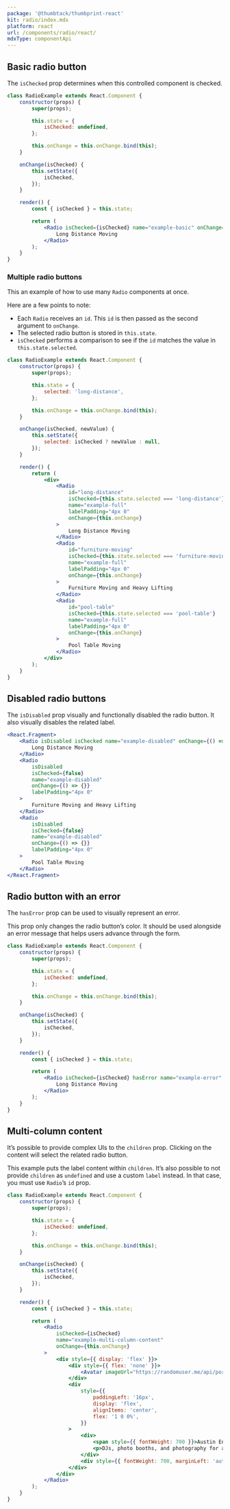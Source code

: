 ```yaml
---
package: '@thumbtack/thumbprint-react'
kit: radio/index.mdx
platform: react
url: /components/radio/react/
mdxType: componentApi
---
```


## Basic radio button

The `isChecked` prop determines when this controlled component is checked.

```jsx
class RadioExample extends React.Component {
    constructor(props) {
        super(props);

        this.state = {
            isChecked: undefined,
        };

        this.onChange = this.onChange.bind(this);
    }

    onChange(isChecked) {
        this.setState({
            isChecked,
        });
    }

    render() {
        const { isChecked } = this.state;

        return (
            <Radio isChecked={isChecked} name="example-basic" onChange={this.onChange}>
                Long Distance Moving
            </Radio>
        );
    }
}
```

### Multiple radio buttons

This an example of how to use many `Radio` components at once.

Here are a few points to note:

-   Each `Radio` receives an `id`. This `id` is then passed as the second argument to `onChange`.
-   The selected radio button is stored in `this.state`.
-   `isChecked` performs a comparison to see if the `id` matches the value in `this.state.selected`.

```jsx
class RadioExample extends React.Component {
    constructor(props) {
        super(props);

        this.state = {
            selected: 'long-distance',
        };

        this.onChange = this.onChange.bind(this);
    }

    onChange(isChecked, newValue) {
        this.setState({
            selected: isChecked ? newValue : null,
        });
    }

    render() {
        return (
            <div>
                <Radio
                    id="long-distance"
                    isChecked={this.state.selected === 'long-distance'}
                    name="example-full"
                    labelPadding="4px 0"
                    onChange={this.onChange}
                >
                    Long Distance Moving
                </Radio>
                <Radio
                    id="furniture-moving"
                    isChecked={this.state.selected === 'furniture-moving'}
                    name="example-full"
                    labelPadding="4px 0"
                    onChange={this.onChange}
                >
                    Furniture Moving and Heavy Lifting
                </Radio>
                <Radio
                    id="pool-table"
                    isChecked={this.state.selected === 'pool-table'}
                    name="example-full"
                    labelPadding="4px 0"
                    onChange={this.onChange}
                >
                    Pool Table Moving
                </Radio>
            </div>
        );
    }
}
```

## Disabled radio buttons

The `isDisabled` prop visually and functionally disabled the radio button. It also visually disables the related label.

```jsx
<React.Fragment>
    <Radio isDisabled isChecked name="example-disabled" onChange={() => {}} labelPadding="4px 0">
        Long Distance Moving
    </Radio>
    <Radio
        isDisabled
        isChecked={false}
        name="example-disabled"
        onChange={() => {}}
        labelPadding="4px 0"
    >
        Furniture Moving and Heavy Lifting
    </Radio>
    <Radio
        isDisabled
        isChecked={false}
        name="example-disabled"
        onChange={() => {}}
        labelPadding="4px 0"
    >
        Pool Table Moving
    </Radio>
</React.Fragment>
```

## Radio button with an error

The `hasError` prop can be used to visually represent an error.

This prop only changes the radio button’s color. It should be used alongside an error message that helps users advance through the form.

```jsx
class RadioExample extends React.Component {
    constructor(props) {
        super(props);

        this.state = {
            isChecked: undefined,
        };

        this.onChange = this.onChange.bind(this);
    }

    onChange(isChecked) {
        this.setState({
            isChecked,
        });
    }

    render() {
        const { isChecked } = this.state;

        return (
            <Radio isChecked={isChecked} hasError name="example-error" onChange={this.onChange}>
                Long Distance Moving
            </Radio>
        );
    }
}
```

## Multi-column content

It’s possible to provide complex UIs to the `children` prop. Clicking on the content will select the related radio button.

This example puts the label content within `children`. It’s also possible to not provide `children` as `undefined` and use a custom `label` instead. In that case, you must use `Radio`’s `id` prop.

```jsx
class RadioExample extends React.Component {
    constructor(props) {
        super(props);

        this.state = {
            isChecked: undefined,
        };

        this.onChange = this.onChange.bind(this);
    }

    onChange(isChecked) {
        this.setState({
            isChecked,
        });
    }

    render() {
        const { isChecked } = this.state;

        return (
            <Radio
                isChecked={isChecked}
                name="example-multi-column-content"
                onChange={this.onChange}
            >
                <div style={{ display: 'flex' }}>
                    <div style={{ flex: 'none' }}>
                        <Avatar imageUrl="https://randomuser.me/api/portraits/women/63.jpg" />
                    </div>
                    <div
                        style={{
                            paddingLeft: '16px',
                            display: 'flex',
                            alignItems: 'center',
                            flex: '1 0 0%',
                        }}
                    >
                        <div>
                            <span style={{ fontWeight: 700 }}>Austin Entertainment LLC.</span>
                            <p>DJs, photo booths, and photography for all of your event needs.</p>
                        </div>
                        <div style={{ fontWeight: 700, marginLeft: 'auto' }}>$120/hr</div>
                    </div>
                </div>
            </Radio>
        );
    }
}
```
